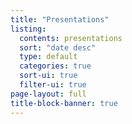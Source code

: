 ```yaml
---
title: "Presentations"
listing:
  contents: presentations
  sort: "date desc"
  type: default
  categories: true
  sort-ui: true
  filter-ui: true
page-layout: full
title-block-banner: true
---
```

